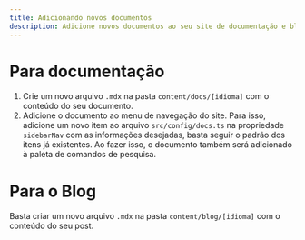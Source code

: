 ```yaml
---
title: Adicionando novos documentos
description: Adicione novos documentos ao seu site de documentação e blog.
---
```


# Para documentação

1. Crie um novo arquivo `.mdx` na pasta `content/docs/[idioma]` com o conteúdo do seu documento.
2. Adicione o documento ao menu de navegação do site.
    Para isso, adicione um novo item ao arquivo `src/config/docs.ts` na propriedade `sidebarNav` com as informações desejadas, basta seguir o padrão dos itens já existentes. Ao fazer isso, o documento também será adicionado à paleta de comandos de pesquisa.

# Para o Blog

Basta criar um novo arquivo `.mdx` na pasta `content/blog/[idioma]` com o conteúdo do seu post.

